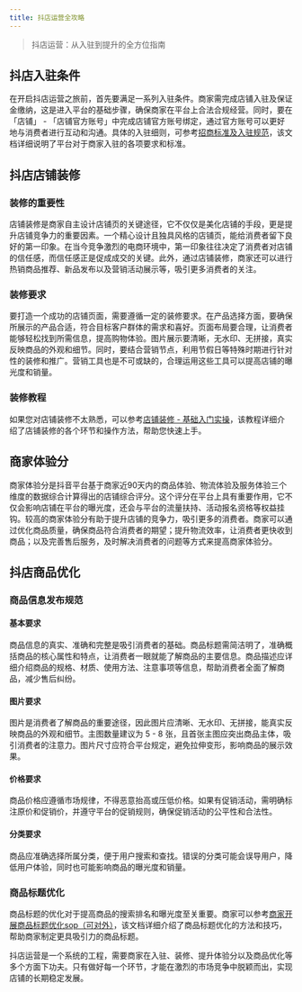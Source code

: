 ```yaml
---
title: 抖店运营全攻略
---
```


> 抖店运营：从入驻到提升的全方位指南

## 抖店入驻条件

在开启抖店运营之旅前，首先要满足一系列入驻条件。商家需完成店铺入驻及保证金缴纳，这是进入平台的基础步骤，确保商家在平台上合法合规经营。同时，要在「店铺」 - 「店铺官方账号」中完成店铺官方账号绑定，通过官方账号可以更好地与消费者进行互动和沟通。具体的入驻细则，可参考[招商标准及入驻规范](https://school.jinritemai.com/doudian/web/article/101818)，该文档详细说明了平台对于商家入驻的各项要求和标准。

## 抖店店铺装修

### 装修的重要性

店铺装修是商家自主设计店铺页的关键途径，它不仅仅是美化店铺的手段，更是提升店铺竞争力的重要因素。一个精心设计且独具风格的店铺页，能给消费者留下良好的第一印象。在当今竞争激烈的电商环境中，第一印象往往决定了消费者对店铺的信任感，而信任感正是促成成交的关键。此外，通过店铺装修，商家还可以进行热销商品推荐、新品发布以及营销活动展示等，吸引更多消费者的关注。

### 装修要求

要打造一个成功的店铺页面，需要遵循一定的装修要求。在产品选择方面，要确保所展示的产品合适，符合目标客户群体的需求和喜好。页面布局要合理，让消费者能够轻松找到所需信息，提高购物体验。图片展示要清晰，无水印、无拼接，真实反映商品的外观和细节。同时，要结合营销节点，利用节假日等特殊时期进行针对性的装修和推广。营销工具也是不可或缺的，合理运用这些工具可以提高店铺的曝光度和销量。

### 装修教程

如果您对店铺装修不太熟悉，可以参考[店铺装修 - 基础入门实操](https://school.jinritemai.com/doudian/web/course-series/cHQcSkFd3AQ4/cHQcSkFd3AQ4lHQeKoywscRK)，该教程详细介绍了店铺装修的各个环节和操作方法，帮助您快速上手。

## 商家体验分

商家体验分是抖音平台基于商家近90天内的商品体验、物流体验及服务体验三个维度的数据综合计算得出的店铺综合评分。这个评分在平台上具有重要作用，它不仅会影响店铺在平台的曝光度，还会与平台的流量扶持、活动报名资格等权益挂钩。较高的商家体验分有助于提升店铺的竞争力，吸引更多的消费者。商家可以通过优化商品质量，确保商品符合消费者的期望；提升物流效率，让消费者更快收到商品；以及完善售后服务，及时解决消费者的问题等方式来提高商家体验分。

## 抖店商品优化

### 商品信息发布规范

#### 基本要求

商品信息的真实、准确和完整是吸引消费者的基础。商品标题需简洁明了，准确概括商品的核心属性和特点，让消费者一眼就能了解商品的主要信息。商品描述应详细介绍商品的规格、材质、使用方法、注意事项等信息，帮助消费者全面了解商品，减少售后纠纷。

#### 图片要求

图片是消费者了解商品的重要途径，因此图片应清晰、无水印、无拼接，能真实反映商品的外观和细节。主图数量建议为 5 - 8 张，且首张主图应突出商品主体，吸引消费者的注意力。图片尺寸应符合平台规定，避免拉伸变形，影响商品的展示效果。

#### 价格要求

商品价格应遵循市场规律，不得恶意抬高或压低价格。如果有促销活动，需明确标注原价和促销价，并遵守平台的促销规则，确保促销活动的公平性和合法性。

#### 分类要求

商品应准确选择所属分类，便于用户搜索和查找。错误的分类可能会误导用户，降低用户体验，同时也可能影响商品的曝光度和销量。

### 商品标题优化

商品标题的优化对于提高商品的搜索排名和曝光度至关重要。商家可以参考[商家开展商品标题优化sop（可对外）](https://bytedance.larkoffice.com/docx/doxcntj5XmCtMakiqa5lDsEZJpd)，该文档详细介绍了商品标题优化的方法和技巧，帮助商家制定更具吸引力的商品标题。

抖店运营是一个系统的工程，需要商家在入驻、装修、提升体验分以及商品优化等多个方面下功夫。只有做好每一个环节，才能在激烈的市场竞争中脱颖而出，实现店铺的长期稳定发展。
